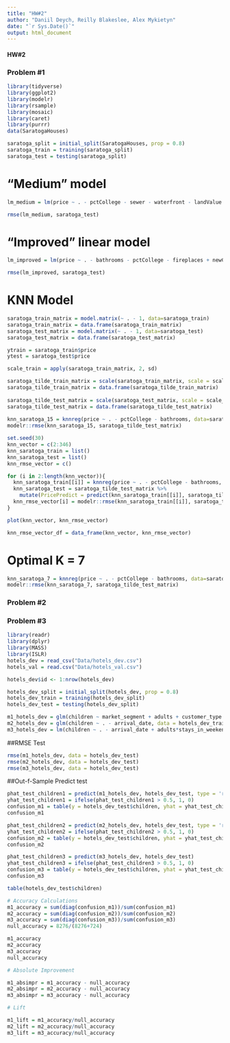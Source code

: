 ```yaml
---
title: "HW#2"
author: "Daniil Deych, Reilly Blakeslee, Alex Mykietyn"
date: "`r Sys.Date()`"
output: html_document
---
```

#### HW#2

### Problem #1

```r
library(tidyverse)
library(ggplot2)
library(modelr)
library(rsample)
library(mosaic)
library(caret)
library(purrr)
data(SaratogaHouses)

saratoga_split = initial_split(SaratogaHouses, prop = 0.8)
saratoga_train = training(saratoga_split)
saratoga_test = testing(saratoga_split)
```

# "Medium" model

```r
lm_medium = lm(price ~ . - pctCollege - sewer - waterfront - landValue - newConstruction, data=saratoga_train)

rmse(lm_medium, saratoga_test)
```
# "Improved" linear model

```r
lm_improved = lm(price ~ . - bathrooms - pctCollege - fireplaces + newConstruction*age + rooms*bedrooms + fireplaces*bedrooms + lotSize*landValue, data = saratoga_test)

rmse(lm_improved, saratoga_test)
```

# KNN Model

```r
saratoga_train_matrix = model.matrix(~ . - 1, data=saratoga_train)
saratoga_train_matrix = data.frame(saratoga_train_matrix)
saratoga_test_matrix = model.matrix(~ . - 1, data=saratoga_test)
saratoga_test_matrix = data.frame(saratoga_test_matrix)

ytrain = saratoga_train$price
ytest = saratoga_test$price

scale_train = apply(saratoga_train_matrix, 2, sd)

saratoga_tilde_train_matrix = scale(saratoga_train_matrix, scale = scale_train)
saratoga_tilde_train_matrix = data.frame(saratoga_tilde_train_matrix)
  
saratoga_tilde_test_matrix = scale(saratoga_test_matrix, scale = scale_train)
saratoga_tilde_test_matrix = data.frame(saratoga_tilde_test_matrix)
  
knn_saratoga_15 = knnreg(price ~ . - pctCollege - bathrooms, data=saratoga_tilde_train_matrix, k=15)
modelr::rmse(knn_saratoga_15, saratoga_tilde_test_matrix)

set.seed(30)
knn_vector = c(2:346)
knn_saratoga_train = list()
knn_saratoga_test = list()
knn_rmse_vector = c()

for (i in 2:length(knn_vector)){
  knn_saratoga_train[[i]] = knnreg(price ~ . - pctCollege - bathrooms, data=saratoga_tilde_train_matrix, k = knn_vector[i])
  knn_saratoga_test = saratoga_tilde_test_matrix %>%
    mutate(PricePredict = predict(knn_saratoga_train[[i]], saratoga_tilde_test_matrix))
  knn_rmse_vector[i] = modelr::rmse(knn_saratoga_train[[i]], saratoga_tilde_test_matrix)
}

plot(knn_vector, knn_rmse_vector)

knn_rmse_vector_df = data_frame(knn_vector, knn_rmse_vector)
```

# Optimal K = 7

```r
knn_saratoga_7 = knnreg(price ~ . - pctCollege - bathrooms, data=saratoga_tilde_train_matrix, k=7)
modelr::rmse(knn_saratoga_7, saratoga_tilde_test_matrix)
```


### Problem #2

### Problem #3

```r
library(readr)
library(dplyr)
library(MASS)
library(ISLR)
hotels_dev = read_csv("Data/hotels_dev.csv")
hotels_val = read.csv("Data/hotels_val.csv")

hotels_dev$id <- 1:nrow(hotels_dev)

hotels_dev_split = initial_split(hotels_dev, prop = 0.8)
hotels_dev_train = training(hotels_dev_split)
hotels_dev_test = testing(hotels_dev_split)

m1_hotels_dev = glm(children ~ market_segment + adults + customer_type + is_repeated_guest, data = hotels_dev_train, family = 'binomial')
m2_hotels_dev = glm(children ~ . - arrival_date, data = hotels_dev_train, family = 'binomial')
m3_hotels_dev = lm(children ~ . - arrival_date + adults*stays_in_weekend_nights + adults*meal + adults*assigned_room_type, data = hotels_dev_train)
```
##RMSE Test
```r
rmse(m1_hotels_dev, data = hotels_dev_test)
rmse(m2_hotels_dev, data = hotels_dev_test)
rmse(m3_hotels_dev, data = hotels_dev_test)
```
##Out-f-Sample Predict test
```r
phat_test_children1 = predict(m1_hotels_dev, hotels_dev_test, type = 'response')
yhat_test_children1 = ifelse(phat_test_children1 > 0.5, 1, 0)
confusion_m1 = table(y = hotels_dev_test$children, yhat = yhat_test_children1)
confusion_m1

phat_test_children2 = predict(m2_hotels_dev, hotels_dev_test, type = 'response')
yhat_test_children2 = ifelse(phat_test_children2 > 0.5, 1, 0)
confusion_m2 = table(y = hotels_dev_test$children, yhat = yhat_test_children2)
confusion_m2

phat_test_children3 = predict(m3_hotels_dev, hotels_dev_test)
yhat_test_children3 = ifelse(phat_test_children3 > 0.5, 1, 0)
confusion_m3 = table(y = hotels_dev_test$children, yhat = yhat_test_children3)
confusion_m3

table(hotels_dev_test$children)
```

```r
# Accuracy Calculations
m1_accuracy = sum(diag(confusion_m1))/sum(confusion_m1)
m2_accuracy = sum(diag(confusion_m2))/sum(confusion_m2)
m3_accuracy = sum(diag(confusion_m3))/sum(confusion_m3)
null_accuracy = 8276/(8276+724)

m1_accuracy
m2_accuracy
m3_accuracy
null_accuracy

# Absolute Improvement 

m1_absimpr = m1_accuracy - null_accuracy
m2_absimpr = m2_accuracy - null_accuracy
m3_absimpr = m3_accuracy - null_accuracy

# Lift

m1_lift = m1_accuracy/null_accuracy
m2_lift = m2_accuracy/null_accuracy
m3_lift = m3_accuracy/null_accuracy
```

